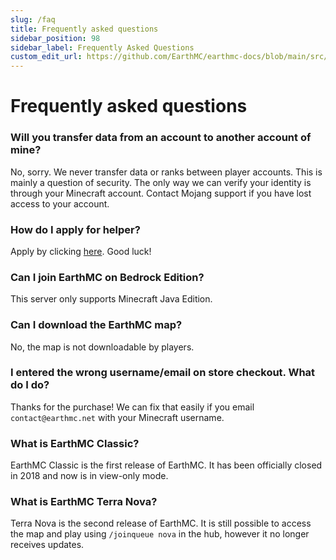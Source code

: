 ---
slug: /faq
title: Frequently asked questions
sidebar_position: 98
sidebar_label: Frequently Asked Questions
custom_edit_url: https://github.com/EarthMC/earthmc-docs/blob/main/src/docs/faq.mdx
---
# Frequently asked questions

### Will you transfer data from an account to another account of mine?
No, sorry. We never transfer data or ranks between player accounts. This is mainly a question of security. The only way we can verify your identity is through your Minecraft account. Contact Mojang support if you have lost access to your account.

### How do I apply for helper? 
Apply by clicking [here](https://goo.gl/Ssc9U2). Good luck!

### Can I join EarthMC on Bedrock Edition?
This server only supports Minecraft Java Edition.

### Can I download the EarthMC map?
No, the map is not downloadable by players.

### I entered the wrong username/email on store checkout. What do I do?
Thanks for the purchase! We can fix that easily if you email `contact@earthmc.net` with your Minecraft username.

### What is EarthMC Classic?
EarthMC Classic is the first release of EarthMC. It has been officially closed in 2018 and now is in view-only mode.

### What is EarthMC Terra Nova?
Terra Nova is the second release of EarthMC. It is still possible to access the map and play using `/joinqueue nova` in the hub, however it no longer receives updates. 
